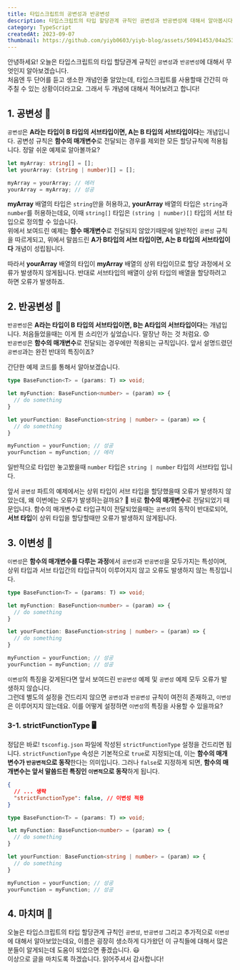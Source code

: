 ```yaml
---
title: 타입스크립트의 공변성과 반공변성
description: 타입스크립트의 타입 할당관계 규칙인 공변성과 반공변성에 대해서 알아봅시다.
category: TypeScript
createdAt: 2023-09-07
thumbnail: https://github.com/yiyb0603/yiyb-blog/assets/50941453/04a253ab-fd5e-4d7e-b9e0-7672e20b3be2
---
```


안녕하세요! 오늘은 타입스크립트의 타입 할당관계 규칙인 `공변성`과 `반공변성`에 대해서 무엇인지 알아보겠습니다.<br />
처음엔 두 단어를 듣고 생소한 개념인줄 알았는데, 타입스크립트를 사용할때 간간히 마주칠 수 있는 상황이더라고요. 그래서 두 개념에 대해서 적어보려고 합니다!

## 1. 공변성 📕
`공변성`은 **A라는 타입이 B 타입의 서브타입이면, A는 B 타입의 서브타입이다**는 개념입니다. 공변성 규칙은 **함수의 매개변수**로 전달되는 경우를 제외한 모든 할당규칙에 적용됩니다.
정말 쉬운 예제로 알아볼까요?

```typescript
let myArray: string[] = [];
let yourArray: (string | number)[] = [];

myArray = yourArray; // 에러
yourArray = myArray; // 성공
```

**myArray** 배열의 타입은 `string`만을 허용하고, **yourArray** 배열의 타입은 `string`과 `number`를 허용하는데요, 이때 `string[]` 타입은 `(string | number)[]` 타입의 서브 타입으로 정의할 수 있습니다.<br />
위에서 보여드린 예제는 **함수 매개변수**로 전달되지 않았기때문에 일반적인 `공변성` 규칙을 따르게되고, 위에서 말씀드린 **A가 B타입의 서브 타입이면, A는 B 타입의 서브타입이다** 개념이 성립됩니다.

따라서 **yourArray** 배열의 타입이 **myArray** 배열의 상위 타입이므로 할당 과정에서 오류가 발생하지 않게됩니다. 반대로 서브타입의 배열이 상위 타입의 배열을 할당하려고 하면 오류가 발생하죠.

## 2. 반공변성 📘
`반공변성`은 **A라는 타입이 B 타입의 서브타입이면, B는 A타입의 서브타입이다**는 개념입니다. 처음들었을때는 이게 뭔 소리인가 싶었습니다. 말장난 하는 것 처럼요. 😟<br />
`반공변성`은 **함수의 매개변수**로 전달되는 경우에만 적용되는 규칙입니다. 앞서 설명드렸던 `공변성`과는 완전 반대의 특징이죠?

간단한 예제 코드를 통해서 알아보겠습니다.

```typescript
type BaseFunction<T> = (params: T) => void;

let myFunction: BaseFunction<number> = (param) => {
  // do something
}

let yourFunction: BaseFunction<string | number> = (param) => {
  // do something
}

myFunction = yourFunction; // 성공
yourFunction = myFunction; // 에러
```

일반적으로 타입만 놓고봤을때 `number` 타입은 `string | number` 타입의 서브타입 입니다.

앞서 `공변성` 파트의 예제에서는 상위 타입이 서브 타입을 할당했을때 오류가 발생하지 않았는데, 왜 이번에는 오류가 발생하는걸까요? 🤔 바로 **함수의 매개변수**로 전달되었기 때문입니다.
함수의 매개변수로 타입규칙이 전달되었을때는 `공변성`의 동작이 반대로되어, **서브 타입**이 상위 타입을 할당할때만 오류가 발생하지 않게됩니다.

## 3. 이변성 📒
`이변성`은 **함수의 매개변수를 다루는 과정**에서 `공변성`과 `반공변성`을 모두가지는 특성이며, 상위 타입과 서브 타입간의 타입규칙이 이루어지지 않고 오류도 발생하지 않는 특징입니다.

```typescript
type BaseFunction<T> = (params: T) => void;

let myFunction: BaseFunction<number> = (param) => {
  // do something
}

let yourFunction: BaseFunction<string | number> = (param) => {
  // do something
}

myFunction = yourFunction; // 성공
yourFunction = myFunction; // 성공
```

`이변성`의 특징을 갖게된다면 앞서 보여드린 `반공변성` 예제 및 `공변성` 예제 모두 오류가 발생하지 않습니다.<br />
그런데 별도의 설정을 건드리지 않으면 `공변성`과 `반공변성` 규칙이 여전히 존재하고, `이변성`은 이루어지지 않는데요. 이를 어떻게 설정하면 `이변성`의 특징을 사용할 수 있을까요?

### 3-1. strictFunctionType 🖥️
정답은 바로! `tsconfig.json` 파일에 작성된 `strictFunctionType` 설정을 건드리면 됩니다.
`strictFunctionType` 속성은 기본적으로 `true`로 지정되는데, 이는 **함수의 매개변수가 `반공변적`으로 동작**한다는 의미입니다. 그러나 `false`로 지정하게 되면, **함수의 매개변수는 앞서 말씀드린 특징인 `이변적`으로 동작**하게 됩니다.

```json
{
  // ... 생략
  "strictFunctionType": false, // 이변성 적용
}
```
```typescript
type BaseFunction<T> = (params: T) => void;

let myFunction: BaseFunction<number> = (param) => {
  // do something
}

let yourFunction: BaseFunction<string | number> = (param) => {
  // do something
}

myFunction = yourFunction; // 성공
yourFunction = myFunction; // 성공
```

## 4. 마치며 📌
오늘은 타입스크립트의 타입 할당관계 규칙인 `공변성`, `반공변성` 그리고 추가적으로 `이변성`에 대해서 알아보았는데요, 이름은 굉장히 생소하게 다가왔던 이 규칙들에 대해서 많은분들이 알게되는데 도움이 되었으면 좋겠습니다. 😃<br />
이상으로 글을 마치도록 하겠습니다. 읽어주셔서 감사합니다!